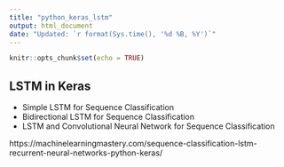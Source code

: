 ```yaml
---
title: "python_keras_lstm"
output: html_document
date: "Updated: `r format(Sys.time(), '%d %B, %Y')`"
---
```


```r
knitr::opts_chunk$set(echo = TRUE)
```

## LSTM in Keras

 * Simple LSTM for Sequence Classification   
 * Bidirectional LSTM for Sequence Classification  
 * LSTM and Convolutional Neural Network for Sequence Classification  

https://machinelearningmastery.com/sequence-classification-lstm-recurrent-neural-networks-python-keras/